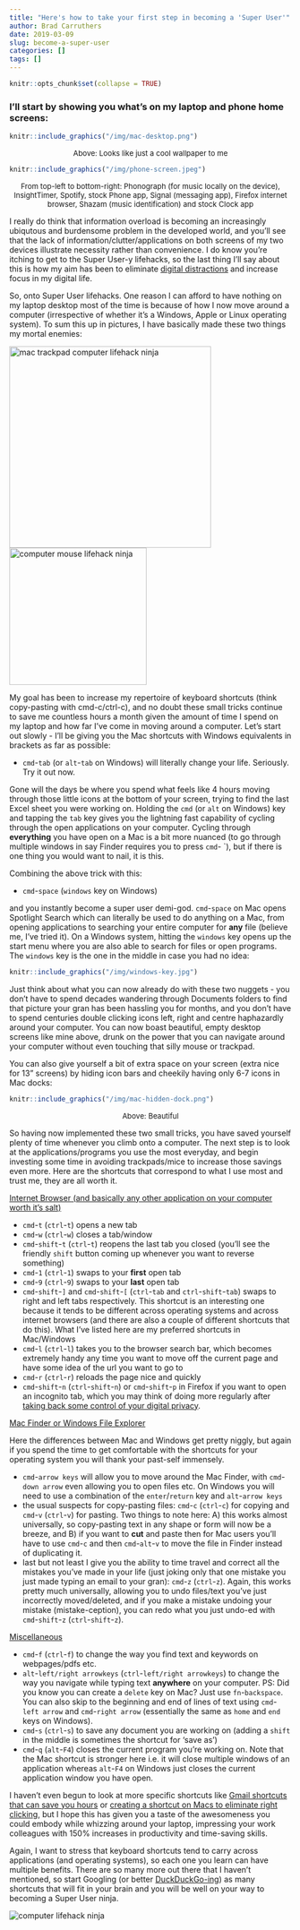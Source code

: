 ```yaml
---
title: "Here's how to take your first step in becoming a 'Super User'"
author: Brad Carruthers
date: 2019-03-09
slug: become-a-super-user
categories: []
tags: []
---
```


```r
knitr::opts_chunk$set(collapse = TRUE)
```

### I'll start by showing you what's on my laptop and phone home screens:

```r
knitr::include_graphics("/img/mac-desktop.png")
```

<font size="-1"><center>Above: Looks like just a cool wallpaper to me</center></font>
\n

```r
knitr::include_graphics("/img/phone-screen.jpeg")
```

<font size="-1"><center>From top-left to bottom-right: Phonograph (for music locally on the device), InsightTimer, Spotify, stock Phone app, Signal (messaging app), Firefox internet browser, Shazam (music identification) and stock Clock app</center></font>
\n

I really do think that information overload is becoming an increasingly ubiqutous and burdensome problem in the developed world, and you'll see that the lack of information/clutter/applications on both screens of my two devices illustrate necessity rather than convenience. I do know you're itching to get to the Super User-y lifehacks, so the last thing I'll say about this is how my aim has been to eliminate <a href="https://highexistence.com/internet-attention-economy/" target="_blank">digital distractions</a> and increase focus in my digital life.

So, onto Super User lifehacks. One reason I can afford to have nothing on my laptop desktop most of the time is because of how I now move around a computer (irrespective of whether it's a Windows, Apple or Linux operating system). To sum this up in pictures, I have basically made these two things my mortal enemies:

<img src="/img/mac-trackpad.jpg" alt="mac trackpad computer lifehack ninja" width="360">
<img src="/img/pc-mouse.jpg" alt="computer mouse lifehack ninja" width="245">

My goal has been to increase my repertoire of keyboard shortcuts (think copy-pasting with cmd-c/ctrl-c), and no doubt these small tricks continue to save me countless hours a month given the amount of time I spend on my laptop and how far I've come in moving around a computer. Let's start out slowly - I'll be giving you the Mac shortcuts with Windows equivalents in brackets as far as possible:

* `cmd`-`tab` (or `alt`-`tab` on Windows) will literally change your life. Seriously. Try it out now.

Gone will the days be where you spend what feels like 4 hours moving through those little icons at the bottom of your screen, trying to find the last Excel sheet you were working on. Holding the `cmd` (or `alt` on Windows) key and tapping the `tab` key gives you the lightning fast capability of cycling through the open applications on your computer. Cycling through **everything** you have open on a Mac is a bit more nuanced (to go through multiple windows in say Finder requires you to press `cmd`-` ` `), but if there is one thing you would want to nail, it is this. 

Combining the above trick with this:

* `cmd`-`space` (`windows` key on Windows) 

and you instantly become a super user demi-god. `cmd`-`space` on Mac opens Spotlight Search which can literally be used to do anything on a Mac, from opening applications to searching your entire computer for **any** file (believe me, I've tried it). On a Windows system, hitting the `windows` key opens up the start menu where you are also able to search for files or open programs. The `windows` key is the one in the middle in case you had no idea:

```r
knitr::include_graphics("/img/windows-key.jpg")
```

Just think about what you can now already do with these two nuggets - you don't have to spend decades wandering through Documents folders to find that picture your gran has been hassling you for months, and you don't have to spend centuries double clicking icons left, right and centre haphazardly around your computer. You can now boast beautiful, empty desktop screens like mine above, drunk on the power that you can navigate around your computer without even touching that silly mouse or trackpad.

You can also give yourself a bit of extra space on your screen (extra nice for 13" screens) by hiding icon bars and cheekily having only 6-7 icons in Mac docks:

```r
knitr::include_graphics("/img/mac-hidden-dock.png")
```

<font size="-1"><center>Above: Beautiful</center></font>
\n

So having now implemented these two small tricks, you have saved yourself plenty of time whenever you climb onto a computer. The next step is to look at the applications/programs you use the most everyday, and begin investing some time in avoiding trackpads/mice to increase those savings even more. Here are the shortcuts that correspond to what I use most and trust me, they are all worth it.

<u>Internet Browser (and basically any other application on your computer worth it's salt)</u>

* `cmd`-`t` (`ctrl`-`t`) opens a new tab
* `cmd`-`w` (`ctrl`-`w`) closes a tab/window
* `cmd`-`shift`-`t` (`ctrl`-`t`) reopens the last tab you closed (you'll see the friendly `shift` button coming up whenever you want to reverse something)
* `cmd`-`1` (`ctrl`-`1`) swaps to your **first** open tab
* `cmd`-`9` (`ctrl`-`9`) swaps to your **last** open tab
* `cmd`-`shift`-`]` and `cmd`-`shift`-`[` (`ctrl`-`tab` and `ctrl`-`shift`-`tab`) swaps to right and left tabs respectively. This shortcut is an interesting one because it tends to be different across operating systems and across internet browsers (and there are also a couple of different shortcuts that do this). What I've listed here are my preferred shortcuts in Mac/Windows
* `cmd`-`l` (`ctrl`-`l`) takes you to the browser search bar, which becomes extremely handy any time you want to move off the current page and have some idea of the url you want to go to
* `cmd`-`r` (`ctrl`-`r`) reloads the page nice and quickly
* `cmd`-`shift`-`n` (`ctrl`-`shift`-`n`) or `cmd`-`shift`-`p` in Firefox if you want to open an incognito tab, which you may think of doing more regularly after <a href="https://bradcarruthers.netlify.com/2019/03/10/your-digital-privacy-matters" target="_blank">taking back some control of your digital privacy</a>.

<u>Mac Finder or Windows File Explorer</u>

Here the differences between Mac and Windows get pretty niggly, but again if you spend the time to get comfortable with the shortcuts for your operating system you will thank your past-self immensely.

* `cmd`-`arrow keys` will allow you to move around the Mac Finder, with `cmd`-`down arrow` even allowing you to open files etc. On Windows you will need to use a combination of the `enter`/`return` key and `alt`-`arrow keys`
* the usual suspects for copy-pasting files: `cmd`-`c` (`ctrl`-`c`) for copying and `cmd`-`v` (`ctrl`-`v`) for pasting. Two things to note here: A) this works almost universally, so copy-pasting text in any shape or form will now be a breeze, and B) if you want to **cut** and paste then for Mac users you'll have to use `cmd`-`c` and then `cmd`-`alt`-`v` to move the file in Finder instead of duplicating it.
* last but not least I give you the ability to time travel and correct all the mistakes you've made in your life (just joking only that one mistake you just made typing an email to your gran): `cmd`-`z` (`ctrl`-`z`). Again, this works pretty much universally, allowing you to undo files/text you've just incorrectly moved/deleted, and if you make a mistake undoing your mistake (mistake-ception), you can redo what you just undo-ed with `cmd`-`shift`-`z` (`ctrl`-`shift`-`z`).

<u>Miscellaneous</u>

* `cmd`-`f` (`ctrl`-`f`) to change the way you find text and keywords on webpages/pdfs etc.
* `alt`-`left/right arrowkeys` (`ctrl`-`left/right arrowkeys`) to change the way you navigate while typing text **anywhere** on your computer. PS: Did you know you can create a `delete` key on Mac? Just use `fn`-`backspace`. You can also skip to the beginning and end of lines of text using `cmd`-`left arrow` and `cmd`-`right arrow` (essentially the same as `home` and `end` keys on Windows).
* `cmd`-`s` (`ctrl`-`s`) to save any document you are working on (adding a `shift` in the middle is sometimes the shortcut for 'save as')
* `cmd`-`q` (`alt`-`F4`) closes the current program you're working on. Note that the Mac shortcut is stronger here i.e. it will close multiple windows of an application whereas `alt`-`F4` on Windows just closes the current application window you have open.


I haven't even begun to look at more specific shortcuts like <a href="https://blog.hubspot.com/sales/gmail-keyboard-shortcuts" target="_blank">Gmail shortcuts that can save you hours</a> or <a href="https://beebom.com/how-right-click-using-keyboard-mac/" target="_blank">creating a shortcut on Macs to eliminate right clicking</a>, but I hope this has given you a taste of the awesomeness you could embody while whizzing around your laptop, impressing your work colleagues with 150% increases in productivity and time-saving skills.

Again, I want to stress that keyboard shortcuts tend to carry across applications (and operating systems), so each one you learn can have multiple benefits. There are so many more out there that I haven't mentioned, so start Googling (or better <a href="https://duckduckgo.com" target="_blank">DuckDuckGo-ing</a>) as many shortcuts that will fit in your brain and you will be well on your way to becoming a Super User ninja.

<img src="https://media.giphy.com/media/YQitE4YNQNahy/giphy.gif" alt="computer lifehack ninja">





